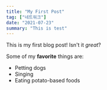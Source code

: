 ```yaml
---
title: "My First Post"
tag: ["네트워크"]
date: "2021-07-23"
summary: "This is test"
---
```


This is my first blog post! Isn't it _great_?

Some of my **favorite** things are:

- Petting dogs
- Singing
- Eating potato-based foods
